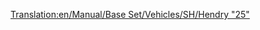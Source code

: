 [[Translation:en/Manual/Base Set/Vehicles/SH/Hendry "25"]]
{{fr/Train|Nom=SH/Hendry "25"
|Image=[[File:en/Shhendry25.png]]
|Coût=17 578£ (35 156$)
|Vitesse=128 km/h (80 mph)
|Poids=72 t
|Puissance=1250 cv (932 kW)
|Entretien=1 447£ (2 894$)
|Conception=1962
|Vie=18
|Capacité=N/A
|Description=
|Réalité=[http://en.wikipedia.org/wiki/British_Rail_Class_25 British Rail Class 25] (en anglais)
}}